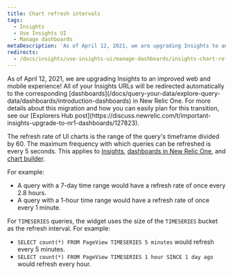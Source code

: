 ```yaml
---
title: Chart refresh intervals
tags:
  - Insights
  - Use Insights UI
  - Manage dashboards
metaDescription: 'As of April 12, 2021, we are upgrading Insights to an improved web and mobile experience with New Relic One Dashboards.'
redirects:
  - /docs/insights/use-insights-ui/manage-dashboards/insights-chart-refresh-intervals
---
```


<Callout variant="important">
  As of April 12, 2021, we are upgrading Insights to an improved web and mobile experience! All of your Insights URLs will be redirected automatically to the corresponding [dashboards](/docs/query-your-data/explore-query-data/dashboards/introduction-dashboards) in New Relic One. For more details about this migration and how you can easily plan for this transition, see our [Explorers Hub post](https://discuss.newrelic.com/t/important-insights-upgrade-to-nr1-dashboards/127823).
</Callout>

The refresh rate of UI charts is the range of the query's timeframe divided by 60. The maximum frequency with which queries can be refreshed is every 5 seconds. This applies to [Insights](/docs/insights/use-insights-ui/getting-started/introduction-new-relic-insights), [dashboards in New Relic One](/docs/dashboards/new-relic-one-dashboards/get-started/introduction-new-relic-one-dashboards), and [chart builder](/docs/chart-builder/use-chart-builder/get-started/introduction-chart-builder).

For example:

* A query with a 7-day time range would have a refresh rate of once every 2.8 hours.
* A query with a 1-hour time range would have a refresh rate of once every 1 minute.

For `TIMESERIES` queries, the widget uses the size of the `TIMESERIES` bucket as the refresh interval. For example:

* `SELECT count(*) FROM PageView TIMESERIES 5 minutes` would refresh every 5 minutes.
* `SELECT count(*) FROM PageView TIMESERIES 1 hour SINCE 1 day ago` would refresh every hour.
